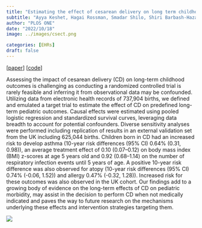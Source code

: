 ```yaml
---
title: "Estimating the effect of cesarean delivery on long term childhood health across two countries"
subtitle: "Ayya Keshet, Hagai Rossman, Smadar Shilo, Shiri Barbash-Hazan, Guy Amit, Maytal Bivas-Benita, Chen Yanover, Irena Girshovitz, Pinchas Akiva, Avi Ben-Haroush, Eran Hadar, Arnon Wiznitzer, Eran Segal"
author: "PLOS ONE"
date: "2022/10/18" 
image: ../images/csect.png

categories: [EHRs]
draft: false
---
```


[[paper](https://journals.plos.org/plosone/article?id=10.1371/journal.pone.0268103)] [[code](https://github.com/ayya-keshet/Causal-Survival-Analysis)]

Assessing the impact of cesarean delivery (CD) on long-term childhood outcomes is challenging as conducting a randomized controlled trial is rarely feasible and inferring it from observational data may be confounded. Utilizing data from electronic health records of 737,904 births, we defined and emulated a target trial to estimate the effect of CD on predefined long-term pediatric outcomes. Causal effects were estimated using pooled logistic regression and standardized survival curves, leveraging data breadth to account for potential confounders. Diverse sensitivity analyses were performed including replication of results in an external validation set from the UK including 625,044 births. Children born in CD had an increased risk to develop asthma (10-year risk differences (95% CI) 0.64% (0.31, 0.98)), an average treatment effect of 0.10 (0.07–0.12) on body mass index (BMI) z-scores at age 5 years old and 0.92 (0.68–1.14) on the number of respiratory infection events until 5 years of age. A positive 10-year risk difference was also observed for atopy (10-year risk differences (95% CI) 0.74% (-0.06, 1.52)) and allergy 0.47% (-0.32, 1.28)). Increased risk for these outcomes was also observed in the UK cohort. Our findings add to a growing body of evidence on the long-term effects of CD on pediatric morbidity, may assist in the decision to perform CD when not medically indicated and paves the way to future research on the mechanisms underlying these effects and intervention strategies targeting them.

![](../images/csect.png)
